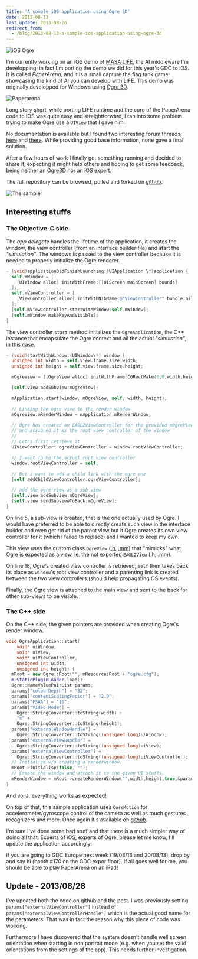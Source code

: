 ```yaml
---
title: 'A sample iOS application using Ogre 3D'
date: 2013-08-13
last_update: 2013-08-26
redirect_from:
  - /blog/2013-08-13-a-sample-ios-application-using-ogre-3d
---
```


![iOS Ogre](/content/2013-08-13-a-sample-ios-application-using-ogre-3d/ios-ogre.jpg)

I'm currently working on an iOS demo of [MASA LIFE](http://www.masalife.net),
the AI middleware I'm developping; in fact I'm porting the demo we did for this
year's GDC to iOS. It is called _PaperArena_, and it is a small capture the flag
tank game showcasing the kind of AI you can develop with LIFE. This demo was
originally developped for Windows using [Ogre 3D](http://www.ogre3d.org/).

![Paperarena](/content/2013-08-13-a-sample-ios-application-using-ogre-3d/paperarena.png)

Long story short, while porting LIFE runtime and the core of the PaperArena code
to iOS was quite easy and straightforward, I ran into some problem trying to
make Ogre use a `UIView` that I gave him.

No documentation is available but I found two interesting forum threads,
[here](http://www.ogre3d.org/forums/viewtopic.php?f=2&t=71508&hilit=externalviewhandle&sid=0c0d92ddd87f3f25af2ad8181a530e4f)
and
[there](http://www.ogre3d.org/forums/viewtopic.php?f=21&t=71904&hilit=externalviewhandle&sid=b148dd48905674e5895284aa903a0c1b).
While providing good base information, none gave a final solution.

After a few hours of work I finally got something running and decided to share
it, expecting it might help others and hoping to get some feedback, being
neither an Ogre3D nor an iOS expert.

The full repository can be browsed, pulled and forked on
[github](https://github.com/cloderic/ios-ogre).

![The sample](/content/2013-08-13-a-sample-ios-application-using-ogre-3d/ios-ogre.jpg)

## Interesting stuffs

### The Objective-C side

The _app delegate_ handles the lifetime of the application, it creates the
window, the view controller (from an interface builder file) and start the
_"simulation"_. The windows is passed to the view controller because it is
needed to properly initialize the Ogre renderer.

```objectivec
- (void)applicationDidFinishLaunching:(UIApplication \*)application {
  self.mWindow = [
    [UIWindow alloc] initWithFrame:[[UIScreen mainScreen] bounds]
  ];
  self.mViewController = [
    [ViewController alloc] initWithNibName:@"ViewController" bundle:nil
  ];
  [self.mViewController startWithWindow:self.mWindow];
  [self.mWindow makeKeyAndVisible];
}
```

The view controller `start` method initializes the `OgreApplication`, the C++
instance that encapsulate the Ogre context and all the actual _"simulation"_, in
this case.

```objectivec
- (void)startWithWindow:(UIWindow\*) window {
  unsigned int width = self.view.frame.size.width;
  unsigned int height = self.view.frame.size.height;

  mOgreView = [[OgreView alloc] initWithFrame:CGRectMake(0,0,width,height)];

  [self.view addSubview:mOgreView];

  mApplication.start(window, mOgreView, self, width, height);

  // Linking the ogre view to the render window
  mOgreView.mRenderWindow = mApplication.mRenderWindow;

  // Ogre has created an EAGL2ViewController for the provided mOgreView
  // and assigned it as the root view controller of the window
  //
  // Let's first retrieve it
  UIViewController* ogreViewController = window.rootViewController;

  // I want to be the actual root view controller
  window.rootViewController = self;

  // But i want to add a child link with the ogre one
  [self addChildViewController:ogreViewController];

  // add the ogre view as a sub view
  [self.view addSubview:mOgreView];
  [self.view sendSubviewToBack:mOgreView];
}
```

On line 5, a sub-view is created, that is the one actually used by Ogre. I would
have preferred to be able to directly create such view in the interface builder
and even get rid of the parent view but it Ogre creates its own view controller
for it (which I failed to replace) and I wanted to keep my own.

This view uses the custom class `OgreView`
([.h](https://github.com/cloderic/ios-ogre/blob/ff401891fcdc4e4ffd7e071cddce71d35fd9e067/OgreView.h),
[.mm](https://github.com/cloderic/ios-ogre/blob/ff401891fcdc4e4ffd7e071cddce71d35fd9e067/OgreView.mm))
that "mimicks" what Ogre is expected as a view, ie. the not exported `EAGL2View`
([.h](https://bitbucket.org/sinbad/ogre/src/baa48feb22e9f35088b521d336678847a9a71504/RenderSystems/GLES2/include/EAGL/OgreEAGL2View.h?at=v1-8),
[.mm](https://bitbucket.org/sinbad/ogre/src/baa48feb22e9f35088b521d336678847a9a71504/RenderSystems/GLES2/src/EAGL/OgreEAGL2View.mm?at=v1-8)).

On line 18, Ogre's created view controller is retrieved, `self` then takes back
its place as `window`'s root view controller and a parenting link is created
between the two view controllers (should help propagating OS events).

Finally, the Ogre view is attached to the main view and sent to the back for
other sub-views to be visible.

### The C++ side

On the C++ side, the given pointers are provided when creating Ogre's render
window.

```cpp
void OgreApplication::start(
    void* uiWindow,
    void* uiView,
    void* uiViewController,
    unsigned int width,
    unsigned int height) {
  mRoot = new Ogre::Root("", mResourcesRoot + "ogre.cfg");
  m_StaticPluginLoader.load();
  Ogre::NameValuePairList params;
  params["colourDepth"] = "32";
  params["contentScalingFactor"] = "2.0";
  params["FSAA"] = "16";
  params["Video Mode"] =
    Ogre::StringConverter::toString(width) +
    "x" +
    Ogre::StringConverter::toString(height);
  params["externalWindowHandle"] =
    Ogre::StringConverter::toString((unsigned long)uiWindow);
  params["externalViewHandle"] =
    Ogre::StringConverter::toString((unsigned long)uiView);
  params["externalViewController"] =
    Ogre::StringConverter::toString((unsigned long)uiViewController);
  // Initialize w/o creating a renderwindow.
  mRoot->initialise(false, "");
  // Create the window and attach it to the given UI stuffs.
  mRenderWindow = mRoot->createRenderWindow("",width,height,true,&params);
}
```

And voilà, everything works as expected!

On top of that, this sample application uses `CoreMotion` for
accelerometer/gyroscope control of the camera as well as touch gestures
recognizers and more. Once again it's available on
[github](https://github.com/cloderic/ios-ogre).

I'm sure I've done some bad stuff and that there is a much simpler way of doing
all that. Experts of iOS, experts of Ogre, please let me know, I'll update the
application accordingly!

If you are going to GDC Europe next week (19/08/13 and 20/08/13), drop by and
say hi (booth #170 on the GDC expor floor). If all goes well for me, you should
be able to play PaperArena on an iPad!

## Update - 2013/08/26

I've updated both the code on github and the post. I was previously setting
`params["externalViewController"]` instead of
`params["externalViewControllerHandle"]` which is the actual good name for the
parameters. That was in fact the reason why this piece of code was working.

Furthermore I have discovered that the system doesn't handle well screen
orientation when starting in non portrait mode (e.g. when you set the valid
orientations from the settings of the app). This needs further investigation.
